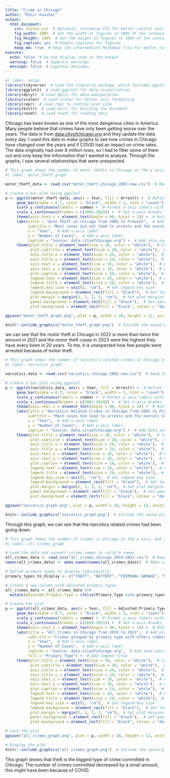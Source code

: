 ```yaml
---
title: "Crime in Chicago"
author: "Mihir Kaushal"
output: 
  html_document:
    css: styles.css  # Optional: Customize CSS for better control over layout
    fig_width: 100%  # Set the width of figures to 100% of the container
    fig_height: 100%  # Set the height of figures to 100% of the container
    fig_caption: yes  # Enable captions for figures
    keep_md: true  # Keep the intermediate Markdown file for better control
execute: 
  echo: false  # Do not display code in the output
  warning: false  # Suppress warnings
  message: false  # Suppress messages
---
```


```r
#| label: setup 
library(tidyverse)  # Load the tidyverse package, which includes ggplot2, dplyr, and other useful packages
library(ggplot2)  # Load ggplot2 for data visualization
library(dplyr)  # Load dplyr for data manipulation
library(scales)  # Load scales for better axis formatting
library(repr)  # Load repr to control plot size
library(knitr)  # Load knitr for knitting the document
library(readr)  # Load readr for reading data

```

<!-- Intro paragraph  -->

Chicago has been known as one of the most dangerous cities in America. Many people believe that crimes have only been getting worse over the years. The data is from [data.cityofchicago.org](https://data.cityofchicago.org/) and they update the data every day. I used this data to make graphs to see how crimes in Chicago have changed over the years and if COVID had an impact on crime rates. The data originally had over 8 million rows, so I had to filter some of them out and only keep the information that I wanted to analyze. Through the graphs, I saw several relationships that were unexpected.

```r
# This graph shows the number of motor thefts in Chicago on the y axis, and the year (2001 - 2024) on the x axis,the color represents if there has been an arrest made or not.
#| label: motor_theft_graph 

motor_theft_data <- read_csv("motor_theft_chicago_2001-now.csv")  # Read the motor theft data from a CSV file

# Create a bar plot using ggplot2
p <- ggplot(motor_theft_data, aes(x = Year, fill = Arrest)) +  # Define the aesthetics, mapping Year to x-axis and Arrest status to fill color
     geom_bar(alpha = 0.7, color = "black", width = 1, stat = "count") +  # Add a bar plot layer with semi-transparent bars and black borders
     scale_y_continuous(labels = comma) +  # Format y-axis labels with commas
     scale_x_continuous(breaks = c(2001:2024)) +  # Set x-axis breaks from 2001 to 2024
     theme(axis.text.x = element_text(angle = 90, hjust = 1)) +  # Rotate x-axis text for better readability
     labs(title = "Auto Theft in Chicago from 2001 to Present",  # Add plot title
          subtitle = "Most cases did not lead to arrests and the overall number of cases \n were decreasing but increase again in 2022.",  # Add plot subtitle
          x = "Year",  # Add x-axis label
          y = "Number of Cases",  # Add y-axis label
          caption = "Source: data.cityofchicago.org") +  # Add data source caption
     theme(plot.title = element_text(size = 36, color = "white"),  # Customize plot title text
           plot.subtitle = element_text(size = 28, color = "white"),  # Customize plot subtitle text
           axis.title.x = element_text(size = 24, color = "white"),  # Customize x-axis title text
           axis.title.y = element_text(size = 24, color = "white"),  # Customize y-axis title text
           axis.text.x = element_text(size = 16, color = "white"),  # Customize x-axis text
           axis.text.y = element_text(size = 16, color = "white"),  # Customize y-axis text
           plot.caption = element_text(size = 24, color = "white"),  # Customize caption text
           legend.text = element_text(size = 24, color = "white"),  # Customize legend text
           legend.title = element_text(size = 24, color = "white"),  # Customize legend title text
           legend.key.size = unit(2, "cm"),  # Set legend key size
           legend.background = element_rect(fill = "black"),  # Set legend background color
           plot.margin = margin(2, 2, 2, 2, "cm"),  # Set plot margins
           panel.background = element_rect(fill = "black"),  # Set panel background color
           plot.background = element_rect(fill = "black", colour = "darkgray"))  # Set plot background color and border

ggsave("motor_theft_graph.png", plot = p, width = 18, height = 12, units = "in", limitsize = FALSE)  # Save the plot as a PNG file

knitr::include_graphics("motor_theft_graph.png")  # Include the saved plot in the document

```

we can see that the motor theft in Chicago in 2022 is more than twice the amount in 2021 and the motor theft cases in 2023 were the highest they have every been in 20 years. To me, it is unexpected how few people were arrested because of motor theft.

```r
# This graph shows the number of narcotics related crimes in Chicago on the y axis, and the year (2001 - 2024) on the x axis,the color represents if there has been an arrest made or not. 
#| label: narcotics_graph 

narcotics_data <- read_csv("narcotics_chicago_2001-now.csv")  # Read the narcotics data from a CSV file

# Create a bar plot using ggplot2
p <- ggplot(narcotics_data, aes(x = Year, fill = Arrest)) +  # Define the aesthetics, mapping Year to x-axis and Arrest status to fill color
     geom_bar(alpha = 0.7, color = "black", width = 1, stat = "count") +  # Add a bar plot layer with semi-transparent bars and black borders
     scale_y_continuous(labels = comma) +  # Format y-axis labels with commas
     scale_x_continuous(breaks = c(2001:2024)) +  # Set x-axis breaks from 2001 to 2024
     theme(axis.text.x = element_text(angle = 90, hjust = 1)) +  # Rotate x-axis text for better readability
     labs(title = "Narcotics Related Crimes in Chicago from 2001 to Present",  # Add plot title
          subtitle = "Most cases did lead to arrests and the overall number of cases are decreasing.",  # Add plot subtitle
          x = "Year",  # Add x-axis label
          y = "Number of Cases",  # Add y-axis label
          caption = "Source: data.cityofchicago.org") +  # Add data source caption
     theme(plot.title = element_text(size = 36, color = "white"),  # Customize plot title text
           plot.subtitle = element_text(size = 28, color = "white"),  # Customize plot subtitle text
           axis.title.x = element_text(size = 24, color = "white"),  # Customize x-axis title text
           axis.title.y = element_text(size = 24, color = "white"),  # Customize y-axis title text
           axis.text.x = element_text(size = 16, color = "white"),  # Customize x-axis text
           axis.text.y = element_text(size = 16, color = "white"),  # Customize y-axis text
           plot.caption = element_text(size = 24, color = "white"),  # Customize caption text
           legend.text = element_text(size = 24, color = "white"),  # Customize legend text
           legend.title = element_text(size = 24, color = "white"),  # Customize legend title text
           legend.key.size = unit(2, "cm"),  # Set legend key size
           legend.background = element_rect(fill = "black"),  # Set legend background color
           plot.margin = margin(2, 2, 2, 2, "cm"),  # Set plot margins
           panel.background = element_rect(fill = "black"),  # Set panel background color
           plot.background = element_rect(fill = "black", colour = "darkgray"))  # Set plot background color and border

ggsave("narcotics_graph.png", plot = p, width = 18, height = 12, units = "in", limitsize = FALSE)  # Save the plot as a PNG file

knitr::include_graphics("narcotics_graph.png")  # Include the saved plot in the document

```

Through this graph, we can see that the narcotics related crimes had been going down.

```r
# This graph shows the number of crimes in Chicago on the y axis, and the year (2019 - 2021) on the x axis,the color represents the type of crime. 
#| label: all_crimes_graph 

# Load the data and convert column names to valid R names
all_crimes_data <- read_csv("all_crimes_chicago_2019-2021.csv")  # Read the data from a CSV file
names(all_crimes_data) <- make.names(names(all_crimes_data))  # Make column names syntactically valid in R

# Define primary types to display individually
primary_types_to_display <- c("THEFT", "BATTERY", "CRIMINAL DAMAGE", "NARCOTICS", "ASSAULT", "MOTOR VEHICLE THEFT")  # Specify primary crime types to display

# Create a new column with adjusted primary types
all_crimes_data <- all_crimes_data %>%
  mutate(Adjusted.Primary.Type = ifelse(Primary.Type %in% primary_types_to_display, Primary.Type, "Other Offence"))  # Group other crime types into 'Other Offence'

# Create the plot
p <- ggplot(all_crimes_data, aes(x = Year, fill = Adjusted.Primary.Type)) +  # Define the aesthetics, mapping Year to x-axis and Adjusted Primary Type to fill color
     geom_bar(alpha = 0.7, color = "black", width = 1, stat = "count") +  # Add a bar plot layer with semi-transparent bars and black borders
     scale_y_continuous(labels = comma) +  # Format y-axis labels with commas
     scale_x_continuous(breaks = c(2019:2021)) +  # Set x-axis breaks from 2019 to 2021
     theme(axis.text.x = element_text(angle = 90, hjust = 1)) +  # Rotate x-axis text for better readability
     labs(title = "All Crimes in Chicago from 2019 to 2021",  # Add plot title
          subtitle = "Crimes grouped by primary type with others combined as 'Other Offence'.",  # Add plot subtitle
          x = "Year",  # Add x-axis label
          y = "Number of Cases",  # Add y-axis label
          caption = "Source: data.cityofchicago.org",  # Add data source caption
          fill = "Primary Type") +  # Add legend title
     theme(plot.title = element_text(size = 36, color = "white"),  # Customize plot title text
           plot.subtitle = element_text(size = 28, color = "white"),  # Customize plot subtitle text
           axis.title.x = element_text(size = 24, color = "white"),  # Customize x-axis title text
           axis.title.y = element_text(size = 24, color = "white"),  # Customize y-axis title text
           axis.text.x = element_text(size = 16, color = "white"),  # Customize x-axis text
           axis.text.y = element_text(size = 16, color = "white"),  # Customize y-axis text
           plot.caption = element_text(size = 24, color = "white"),  # Customize caption text
           legend.text = element_text(size = 24, color = "white"),  # Customize legend text
           legend.title = element_text(size = 24, color = "white"),  # Customize legend title text
           legend.key.size = unit(2, "cm"),  # Set legend key size
           legend.background = element_rect(fill = "black"),  # Set legend background color
           plot.margin = margin(2, 2, 2, 2, "cm"),  # Set plot margins
           panel.background = element_rect(fill = "black"),  # Set panel background color
           plot.background = element_rect(fill = "black", colour = "darkgray"))  # Set plot background color and border

# Save the plot
ggsave("all_crimes_graph.png", plot = p, width = 18, height = 12, units = "in", limitsize = FALSE)  # Save the plot as a PNG file

# Display the plot
knitr::include_graphics("all_crimes_graph.png")  # Include the saved plot in the document
```

This graph shows that theft is the biggest type of crime committed in Chicago. The number of crimes committed decreased by a small amount, this might have been because of COVID.
